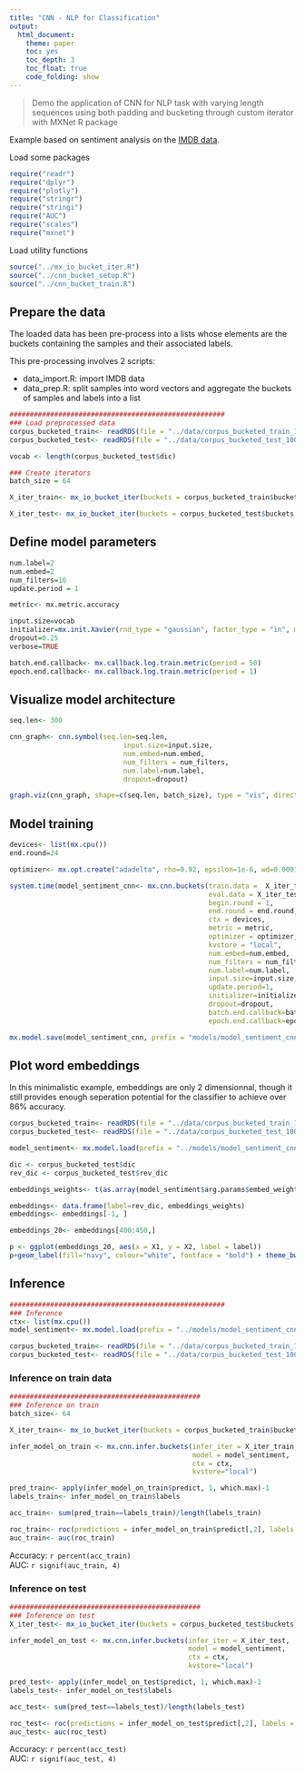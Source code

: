 ---
title: "CNN - NLP for Classification"
output:
  html_document:
    theme: paper
    toc: yes
    toc_depth: 3
    toc_float: true
    code_folding: show
---

> Demo the application of CNN for NLP task with varying length sequences using both padding and bucketing through custom iterator with MXNet R package

Example based on sentiment analysis on the [IMDB data](http://ai.stanford.edu/~amaas/data/sentiment/).

Load some packages

```{r, echo=TRUE, message=FALSE}
require("readr")
require("dplyr")
require("plotly")
require("stringr")
require("stringi")
require("AUC")
require("scales")
require("mxnet")
```


Load utility functions

```{r, echo=TRUE}
source("../mx_io_bucket_iter.R")
source("../cnn_bucket_setup.R")
source("../cnn_bucket_train.R")
```


## Prepare the data

The loaded data has been pre-process into a lists whose elements are the buckets containing the samples and their associated labels. 

This pre-processing involves 2 scripts:  

  - data_import.R: import IMDB data  
  - data_prep.R: split samples into word vectors and aggregate the buckets of samples and labels into a list


```{r, echo=TRUE}

#####################################################
### Load preprocessed data
corpus_bucketed_train<- readRDS(file = "../data/corpus_bucketed_train_100_200_300_500_800_left.rds")
corpus_bucketed_test<- readRDS(file = "../data/corpus_bucketed_test_100_200_300_500_800_left.rds")

vocab <- length(corpus_bucketed_test$dic)

### Create iterators
batch_size = 64

X_iter_train<- mx_io_bucket_iter(buckets = corpus_bucketed_train$buckets, batch_size = batch_size, data_mask_element = 0, shuffle = TRUE)

X_iter_test<- mx_io_bucket_iter(buckets = corpus_bucketed_test$buckets, batch_size = batch_size, data_mask_element = 0, shuffle = FALSE)

```

## Define model parameters

```{r, echo=TRUE}

num.label=2
num.embed=2
num_filters=16
update.period = 1

metric<- mx.metric.accuracy

input.size=vocab
initializer=mx.init.Xavier(rnd_type = "gaussian", factor_type = "in", magnitude = 2)
dropout=0.25
verbose=TRUE

batch.end.callback<- mx.callback.log.train.metric(period = 50)
epoch.end.callback<- mx.callback.log.train.metric(period = 1)

```

## Visualize model architecture

```{r, echo=TRUE, fig.height=2, fig.width=8}

seq.len<- 300

cnn_graph<- cnn.symbol(seq.len=seq.len,
                            input.size=input.size,
                            num.embed=num.embed,
                            num_filters = num_filters,
                            num.label=num.label,
                            dropout=dropout)

graph.viz(cnn_graph, shape=c(seq.len, batch_size), type = "vis", direction = "LR", graph.height.px = 120)

```


## Model training

```{r, echo=TRUE, eval=FALSE}

devices<- list(mx.cpu())
end.round=24

optimizer<- mx.opt.create("adadelta", rho=0.92, epsilon=1e-6, wd=0.0001, clip_gradient=NULL, rescale.grad=1/batch_size)

system.time(model_sentiment_cnn<- mx.cnn.buckets(train.data =  X_iter_train,
                                                 eval.data = X_iter_test,
                                                 begin.round = 1, 
                                                 end.round = end.round, 
                                                 ctx = devices, 
                                                 metric = metric, 
                                                 optimizer = optimizer, 
                                                 kvstore = "local",
                                                 num.embed=num.embed, 
                                                 num_filters = num_filters,
                                                 num.label=num.label,
                                                 input.size=input.size,
                                                 update.period=1,
                                                 initializer=initializer,
                                                 dropout=dropout,
                                                 batch.end.callback=batch.end.callback,
                                                 epoch.end.callback=epoch.end.callback))

mx.model.save(model_sentiment_cnn, prefix = "models/model_sentiment_cnn_Visual_v5", iteration = 24)

```


## Plot word embeddings

In this minimalistic example, embeddings are only 2 dimensionnal, though it still provides enough seperation potential for the classifier to achieve over 86% accuracy. 

```{r, echo=TRUE}

corpus_bucketed_train<- readRDS(file = "../data/corpus_bucketed_train_100_200_300_500_800_left.rds")
corpus_bucketed_test<- readRDS(file = "../data/corpus_bucketed_test_100_200_300_500_800_left.rds")

model_sentiment<- mx.model.load(prefix = "../models/model_sentiment_cnn_Visual_v5", iteration = 24)

dic <- corpus_bucketed_test$dic
rev_dic <- corpus_bucketed_test$rev_dic

embeddings_weights<- t(as.array(model_sentiment$arg.params$embed_weight))

embeddings<- data.frame(label=rev_dic, embeddings_weights)
embeddings<- embeddings[-1, ]

embeddings_20<- embeddings[400:450,]

p <- ggplot(embeddings_20, aes(x = X1, y = X2, label = label))
p+geom_label(fill="navy", colour="white", fontface = "bold") + theme_bw()

```

## Inference

```{r, echo=TRUE}

#####################################################
### Inference
ctx<- list(mx.cpu())
model_sentiment<- mx.model.load(prefix = "../models/model_sentiment_cnn_Visual_v5", iteration = 24)

corpus_bucketed_train<- readRDS(file = "../data/corpus_bucketed_train_100_200_300_500_800_left.rds")
corpus_bucketed_test<- readRDS(file = "../data/corpus_bucketed_test_100_200_300_500_800_left.rds")

```


### Inference on train data

```{r, echo=TRUE}

###############################################
### Inference on train
batch_size<- 64

X_iter_train<- mx_io_bucket_iter(buckets = corpus_bucketed_train$buckets, batch_size = batch_size, data_mask_element = 0, shuffle = F)

infer_model_on_train <- mx.cnn.infer.buckets(infer_iter = X_iter_train, 
                                             model = model_sentiment,
                                             ctx = ctx,
                                             kvstore="local")

pred_train<- apply(infer_model_on_train$predict, 1, which.max)-1
labels_train<- infer_model_on_train$labels

acc_train<- sum(pred_train==labels_train)/length(labels_train)

roc_train<- roc(predictions = infer_model_on_train$predict[,2], labels = factor(labels_train))
auc_train<- auc(roc_train)

```

Accuracy: `r percent(acc_train)`  
AUC: `r signif(auc_train, 4)`



### Inference on test

```{r, echo=TRUE}
###############################################
### Inference on test
X_iter_test<- mx_io_bucket_iter(buckets = corpus_bucketed_test$buckets, batch_size = 32, data_mask_element = 0, shuffle = F)

infer_model_on_test <- mx.cnn.infer.buckets(infer_iter = X_iter_test, 
                                            model = model_sentiment,
                                            ctx = ctx,
                                            kvstore="local")

pred_test<- apply(infer_model_on_test$predict, 1, which.max)-1
labels_test<- infer_model_on_test$labels

acc_test<- sum(pred_test==labels_test)/length(labels_test)

roc_test<- roc(predictions = infer_model_on_test$predict[,2], labels = factor(labels_test))
auc_test<- auc(roc_test)

```

Accuracy: `r percent(acc_test)`  
AUC: `r signif(auc_test, 4)`

